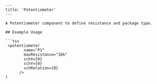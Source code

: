 
```mdx
---
title: 'Potentiometer'
---

A Potentiometer component to define resistance and package type.

## Example Usage

```tsx
 <potentiometer
        name="P1"
        maxResistance="10k"
        schX={0}
        schY={0}
        schRotation={0}
      />
)
```
